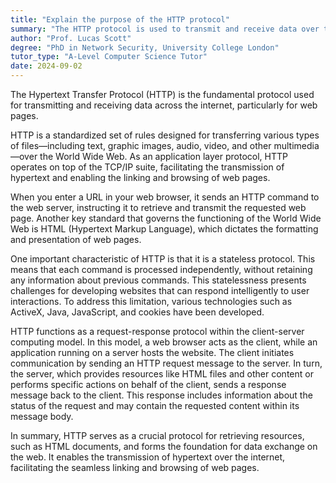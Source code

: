 ```yaml
---
title: "Explain the purpose of the HTTP protocol"
summary: "The HTTP protocol is used to transmit and receive data over the internet, particularly web pages."
author: "Prof. Lucas Scott"
degree: "PhD in Network Security, University College London"
tutor_type: "A-Level Computer Science Tutor"
date: 2024-09-02
---
```


The Hypertext Transfer Protocol (HTTP) is the fundamental protocol used for transmitting and receiving data across the internet, particularly for web pages.

HTTP is a standardized set of rules designed for transferring various types of files—including text, graphic images, audio, video, and other multimedia—over the World Wide Web. As an application layer protocol, HTTP operates on top of the TCP/IP suite, facilitating the transmission of hypertext and enabling the linking and browsing of web pages.

When you enter a URL in your web browser, it sends an HTTP command to the web server, instructing it to retrieve and transmit the requested web page. Another key standard that governs the functioning of the World Wide Web is HTML (Hypertext Markup Language), which dictates the formatting and presentation of web pages.

One important characteristic of HTTP is that it is a stateless protocol. This means that each command is processed independently, without retaining any information about previous commands. This statelessness presents challenges for developing websites that can respond intelligently to user interactions. To address this limitation, various technologies such as ActiveX, Java, JavaScript, and cookies have been developed.

HTTP functions as a request-response protocol within the client-server computing model. In this model, a web browser acts as the client, while an application running on a server hosts the website. The client initiates communication by sending an HTTP request message to the server. In turn, the server, which provides resources like HTML files and other content or performs specific actions on behalf of the client, sends a response message back to the client. This response includes information about the status of the request and may contain the requested content within its message body.

In summary, HTTP serves as a crucial protocol for retrieving resources, such as HTML documents, and forms the foundation for data exchange on the web. It enables the transmission of hypertext over the internet, facilitating the seamless linking and browsing of web pages.
    